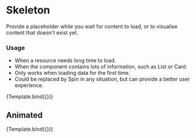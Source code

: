 

<Meta 
	title='Components/Skeleton' 
	component={Skeleton} 
/>


<!-- 👇 Docs -->

# Skeleton

Provide a placeholder while you wait for content to load, or to visualise content that doesn't exist yet.

### Usage

- When a resource needs long time to load.
- When the component contains lots of information, such as List or Card.
- Only works when loading data for the first time.
- Could be replaced by Spin in any situation, but can provide a better user experience.


<Canvas>
	<Story 
		name='Simple'
		args={{
			animated: false
		}}
	>
		{Template.bind({})}
	</Story>
</Canvas>

## Animated

<Canvas>
	<Story 
		name='Animated'
	>
		{Template.bind({})}
	</Story>
</Canvas>